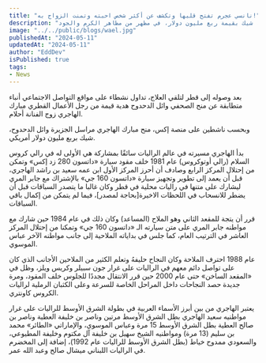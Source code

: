 ```yaml
---
title: "نانسي عجرم تفتح قلبها وتكشف عن أكثر شخص احبته وتمنت الزواج به!"
description: "تلقى الصحفي وائل الدحدوح هدية قيمة من رجل الأعمال القطري مبارك الهاجري، شيك بقيمة ربع مليون دولار، في مظهر من مظاهر الكرم والجود."
image: "../../public/blogs/wael.jpg"
publishedAt: "2024-05-11"
updatedAt: "2024-05-11"
author: "EddDev"
isPublished: true
tags:
- News
---
```


بعد وصوله إلى قطر لتلقي العلاج، تداول نشطاء على مواقع التواصل الاجتماعي أنباء متطابقة عن منح الصحفي وائل الدحدوح هدية قيمة من رجل الأعمال القطري مبارك الهاجري  زوج الفنانة أحلام.

وبحسب ناشطين على منصة إكس، منح مبارك الهاجري مراسل الجزيرة وائل الدحدوح، شيك بربع مليون دولار أمريكي.

بدأ الهاجري مسيرته في عالم الراليات سائقًا بمشاركة هي الأولى له في رالي كروس السلام (رالي أوتوكروس) عام 1981 خلف مقود سيارة «داتسون 280 زد إكس» وتمكن من إحتلال المركز الرابع وصادف أن أحرز المركز الأول ابن عمه سعيد بن راشد الهاجري، قبل أن يعمد إلى تطوير وتجهيز سيارة «داتسون 160 جي» بالإشتراك مع جابر المري ليشارك على متنها في راليات محلية في قطر وكان غالبا ما يتصدر السباقات قبل أن يضطر للانسحاب في اللحظات الاخيرة[بحاجة لمصدر]، فيما لم يتمكن من إكمال باقي السباقات.

قرر أن يتجة للمقعد الثاني وهو الملاح (المساعد) وكان ذلك في عام 1984 حين شارك مع مواطنه جابر المري على متن سيارته الـ «داتسون 160 جي» وتمكنا من إحتلال المركز العاشر في الترتيب العام، كما جلس في بداياته الملاحية إلى جانب مواطنه الآخر عباس الموسوي.

عام 1988 احترف الملاحة وكان النجاح حليفهُ وتعلم الكثير من الملاحين الأجانب الذي كان على تواصل دائم معهم في الراليات على غرار جون سبيلر وكريس ويلز، وظل في «المقعد الساخن» حتى عام 2000 حين قرر الانتقال مجددًا للجلوس خلف المقود، ومرة جديدة حصد النجاحات داخل المراحل الخاصة للسرعة وعلى الكثبان الرملية لراليات الكروس كاونتري.

يعتبر الهاجري من بين أبرز الأسماء العربية في بطولة الشرق الأوسط للراليات على غرار مواطنيه سعيد الهاجري بطل الشرق الأوسط مرتين وناصر بن خليفة العطية وناصر بن صالح العطية بطل الشرق الأوسط 15 مرة وعباس الموسوي، والإماراتي «الطائر» محمد بن سليم (13 مرة) ومواطنيه الشيخ سهيل بن خليفة آل مكتوم وخليفة المطيوعي، والسعودي ممدوح خياط (بطل الشرق الأوسط للراليات عام 1992)، إضافة إلى المخضرم في الراليات اللبناني ميشال صالح وعبد الله عمر.
